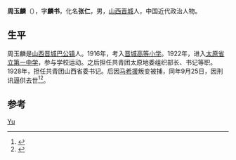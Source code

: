 {{Otheruses|other=名为周玉麟的其他人物|周祥初}}
{{Otheruses|other=名为张仁的其他人物|张仁}}

'''周玉麟'''（{{bd|1906年||1928年}}），字'''麟书'''，化名'''张仁'''，男，[[山西|山西]][[晋城|晋城]]人，中国近代政治人物。

== 生平 ==
周玉麟是[[山西|山西]][[晋城|晋城]][[巴公镇|巴公镇]]人。1916年，考入[[晋城高等小学|晋城高等小学]]。1922年，进入[[太原省立第一中学|太原省立第一中学]]，参与学校运动。之后担任共青团太原地委组织部长、书记等职。1928年，担任共青团山西省委书记。后因[[马希援|马希援]]叛变被捕，同年9月25日，因刑讯逼供去世<ref>{{cite book|title=山西通志: 人物志|url=http://books.google.com/books?id=6EsLAQAAMAAJ|publisher=中華書局|pages=75–76}}</ref><ref name="China)2000">{{cite book|author=山西省史志硏究院 (Taiyuan, Shanxi Sheng, China)|title=山西通志 党派群团志|url=http://books.google.com/books?id=znrmAAAAMAAJ|year=2000|publisher=中华书局|pages=626–627}}</ref>。

== 参考 ==
{{reflist}}

{{Authority control}}
{{DEFAULTSORT:Zhou周}}
[[Category:周姓|Yu]]